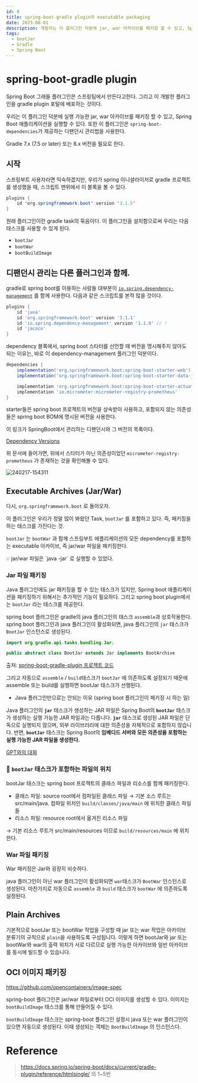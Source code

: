 ```yaml
---
id: 8
title: spring-boot-gradle plugin의 executable packaging
date: 2023-08-01
description: 개발자는 이 플러그인 덕분에 jar, war 아카이브를 패키징 할 수 있고, Spring Boot 애플리케이션을 실행할 수 있다.
tags:
  - bootJar
  - Gradle
  - Spring Boot
---
```

# spring-boot-gradle plugin

Spring Boot 그래들 플러그인은 스프링팀에서 만든다고한다. 그리고 이 개발한 플러그인을 gradle plugin 포털에 배포하는 것이다.

우리는 이 플러그인 덕분에 실행 가능한 jar, war 아카이브를 패키징 할 수 있고, Spring Boot 애플리케이션을 실행할 수 있다. 또한 이 플러그인은 `spring-boot-dependencies`가 제공하는 디팬던시 관리법을 사용한다.

Gradle 7.x (7.5 or later) 또는 8.x 버전을 필요로 한다.

## 시작

스프링부트 사용자라면 익숙하겠지만, 우리가 spring 이니셜라이저로 gradle 프로젝트를 생성했을 때, 스크립트 맨위에서 이 블록을 볼 수 있다.

```java
plugins {
	id 'org.springframework.boot' version '3.1.5'
}
```

원래 플러그인이란 gradle task의 묶음이다. 이 플러그인을 설치함으로써 우리는 다음 태스크를 사용할 수 있게 된다.

- `bootJar`
- `bootWar`
- `bootBuildImage`

## 디팬던시 관리는 다른 플러그인과 함께.

gradle로 spring boot를 이용하는 사람들 대부분이 [`io.spring.dependency-management`](https://github.com/spring-gradle-plugins/dependency-management-plugin) 를 함께 사용한다. 다음과 같은 스크립트를 본적 많을 것이다.

```groovy
plugins {
    id 'java'
    id 'org.springframework.boot' version '3.1.1'
    id 'io.spring.dependency-management' version '1.1.0' // !
    id 'jacoco'
}
```

dependency 블록에서, spring boot 스타터를 선언할 때 버전을 명시해주지 않아도 되는 이유는, 바로 이 dependency-management 플러그인 덕분이다.

```groovy
dependencies {
    implementation('org.springframework.boot:spring-boot-starter-web')
    implementation('org.springframework.boot:spring-boot-starter-data-jpa')

    implementation 'org.springframework.boot:spring-boot-starter-actuator'
    implementation 'io.micrometer:micrometer-registry-prometheus'
}
```

starter들은 spring boot 프로젝트의 버전을 상속받아 사용하고, 포함되지 않는 의존성들은 spring boot BOM에 명시된 버전을 사용한다.

이 링크가 SpringBoot에서 관리하는 디팬던시와 그 버전의 목록이다.

[Dependency Versions](https://docs.spring.io/spring-boot/docs/current/reference/html/dependency-versions.html)

위 문서에 들어가면, 위에서 스타터가 아닌 의존성이었던 `micrometer-registry-prometheus` 가 존재하는 것을 확인해볼 수 있다.

![240217-154311](/posts/8-gradle-executable-packaging/240217-154311.png)

## Executable Archives (Jar/War)

다시, `org.springframework.boot` 로 돌아오자.

이 플러그인은 우리가 정말 많이 봐왔던 Task, `bootJar` 를 포함하고 있다. 즉, 패키징을 하는 태스크를 가진다는 것.

`bootJar` 는 `bootWar` 과 함께 스프링부트 애플리케이션의 모든 dependency를 포함하는 executable 아카이브, 즉 jar/war 파일을 패키징한다.

<aside>
    💡 jar/war 파일은 `java -jar` 로 실행할 수 있었다.

</aside>

### Jar 파일 패키징

Java 플러그인에도 jar 패키징을 할 수 있는 태스크가 있지만, Spring boot 애플리케이션을 패키징하기 위해서는 추가적인 기능이 필요하다. 그리고 spring boot plugin에서는 `bootJar` 라는 태스크를 제공한다.

spring boot 플러그인은 gradle의 java 플러그인의 태스크 `assemble`과 상호작용한다. spring boot 플러그인과 java 플러그인이 활성화되면, java 플러그인의 `jar` 태스크가 `BootJar` 인스턴스로 생성된다.

```java
import org.gradle.api.tasks.bundling.Jar;

public abstract class BootJar extends Jar implements BootArchive
```

출처: [spring-boot-gradle-plugin 프로젝트 코드](https://github.com/spring-projects/spring-boot/blob/main/spring-boot-project/spring-boot-tools/spring-boot-gradle-plugin/src/main/java/org/springframework/boot/gradle/tasks/bundling/BootJar.java)

그리고 자동으로 `assemble` / `build`태스크가 `bootJar` 에 의존하도록 설정되기 때문에 assemble 또는 build를 실행하면 bootJar 태스크가 선행된다.

- Java 플러그인만으로는 안되는 이유 (spring boot 플러그인이 패키징 시 하는 일)

Java 플러그인의 **`jar`** 태스크가 생성하는 JAR 파일은 Spring Boot의 **`bootJar`** 태스크가 생성하는 실행 가능한 JAR 파일과는 다릅니다. **`jar`** 태스크로 생성된 JAR 파일은 단독으로 실행되지 않으며, 외부 라이브러리에 대한 의존성을 자체적으로 포함하지 않습니다. 반면, **`bootJar`** 태스크는 Spring Boot의 **임베디드 서버와 모든 의존성을 포함하는 실행 가능한 JAR 파일을 생성한다.**

[GPT와의 대화](https://chat.openai.com/share/8a4c79c0-69ea-491d-a0c3-61d5e9d443d3)


### 🌟 `bootJar` 태스크가 포함하는 파일의 위치

bootJar 태스크는 spring boot 프로젝트의 클래스 파일과 리소스를 함께 패키징한다.

- 클래스 파일: source root에서 컴파일된 클래스 파일
→ 기본 소스 루트는 src/main/java. 컴파일 위치인 `build/classes/java/main` 에 위치한 클래스 파일들
- 리소스 파일: resource root에서 옮겨진 리소스 파일

→ 기본 리소스 루트가 src/main/resources 이므로 `build/resources/main` 에 위치한다.


### War 파일 패키징

War 패키징은 Jar와 굉장히 비슷하다.

java 플러그인이 아닌 war 플러그인이 활성화되면 `war`태스크가 `BootWar` 인스턴스로 생성된다. 마찬가지로 자동으로 `assemble` 과 `build` 태스크가 `bootWar` 에 의존하도록 설정된다.

## Plain Archives

기본적으로 bootJar 또는 bootWar 작업을 구성할 때 jar 또는 war 작업은 아카이브 분류기의 규칙으로 `plain`을 사용하도록 구성됩니다. 이렇게 하면 bootJar와 jar 또는 bootWar와 war의 출력 위치가 서로 다르므로 실행 가능한 아카이브와 일반 아카이브를 동시에 빌드할 수 있습니다.

## OCI 이미지 패키징

https://github.com/opencontainers/image-spec

spring-boot 플러그인은 jar/war 파일로부터 OCI 이미지를 생성할 수 있다. 이미지는 `bootBuildImage` 태스크를 통해 만들어질 수 있다.

`bootBuildImage` 태스크는 spring-boot 플러그인 설정시 java 또는 war 플러그인이 있으면 자동으로 생성된다. 이때 생성되는 객체는 `BootBuildImage` 의 인스턴스다.

# Reference

> https://docs.spring.io/spring-boot/docs/current/gradle-plugin/reference/htmlsingle/ 의 1~5번
>
